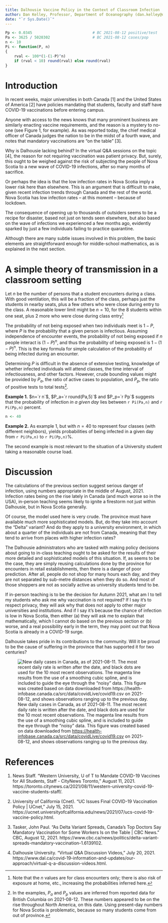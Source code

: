 ```yaml
---
title: Dalhousie Vaccine Policy in the Context of Classroom Infection
author: Dan Kelley, Professor, Department of Oceanography (dan.kelley@dal.ca)
date: "`r Sys.Date()`"
---
```


```r
Pp <- 0.0345                           # BC 2021-08-12 positive/test
Pa <- 3625 / 5020302                   # BC 2021-08-12 cases/pop
n <- 10
Pi <- function(P, n)
{
    rval <- 100*(1-(1-P)^n)
    if (rval < 10) round(rval) else round(rval)
}
```

# Introduction

In recent weeks, major universities in both Canada [1] and the United States of
America [2] have policies mandating that students, faculty and staff have
COVID-19 vaccinations before entering campus.

Anyone with access to the news knows that many prominent business are similarly
enacting vaccine requirements, and the reason is a mystery to no-one (see
Figure 1, for example).  As was reported today, the chief medical officer of
Canada judges the nation to be in the midst of a fourth wave, and notes that
mandatory vaccinations are "on the table" [3].

Why is Dalhousie lacking behind?  In the virtual Q&A sessions on the topic [4],
the reason for not requiring vaccination was patient privacy.  But, surely,
this ought to be weighed against the risk of subjecting the people of Nova
Scotia to a new wave of COVID-19 infections, after so many months of sacrifice.

Or perhaps the idea is that the low infection rates in Nova Scotia imply a
lower risk here than elsewhere.  This is an argument that is difficult to make,
given recent infection trends through Canada and the rest of the world.  Nova
Scotia has low infection rates -- at this moment -- because of lockdown.

The consequence of opening up to thousands of outsiders seems to be a recipe
for disaster, based not just on tends seen elsewhere, but also based on the
wave of infections we experienced a few months ago, evidently sparked by just a
few individuals failing to practice quarantine.

Although there are many subtle issues involved in this problem, the basic
elements are straightforward enough for middle-school mathematics, as is
explained in the next section.

# A simple theory of transmission in a classroom setting

Let $n$ be the number of persons that a student encounters during a class.
With good ventilation, this will be a fraction of the class, perhaps just the
students in nearby seats, plus a few others who were close during entry to the
class.  A reasonable lower limit might be $n=10$, for the 8 students within one
seat, plus 2 more who were close during class entry^[Note that the $n$ values
are for class encounters only; there is also risk of exposure at home, etc.,
increasing the probabilities inferred here.]

The probability of not being exposed when two individuals meet is $1-P$, where
$P$ is the probability that a given person is infectious. Assuming independence
of encounter events, the probability of not being exposed if $n$ people
interact is $(1-P)^n$, and thus the probability of being exposed is
$1-(1-P)^n$.  This is the key formula for simple calculation of the probability
of being infected during an encounter.

Determining $P$ is difficult in the absence of extensive testing, knowledge of
whether infected individuals will attend classes, the time interval of
infectiousness, and other factors.  However, crude bounding values might be
provided by $P_a$, the ratio of active cases to population, and $P_p$, the
ratio of positive tests to total tests^[In the examples, $P_a$ and $P_p$
values are inferred from reported data for British Columbia on 2021-08-12.
These numbers appeared to be on the rise throughout North America, on this
date. Using present-day numbers for Nova Scotia is problematic, because so many
students come from out of province.].

**Example 1.** $n=`r n`$, $P_a=`r round(Pa,5)`$ and $P_p=`r Pp`$ suggests
that the probability of infection *in a given day* lies between `r Pi(Pa,n)`
and `r Pi(Pp,n)` percent.

```r
n <- 40
```

**Example 2.** As example 1, but with $n=40$ to represent four classes (with
different neighbors), yields probabilities of being infected in a given day
from `r Pi(Pa,n)` to `r Pi(Pp,n)`%.

The second example is most relevant to the situation of a University student
taking a reasonable course load.

# Discussion

The calculations of the previous section suggest serious danger of infection,
using numbers appropriate in the middle of August, 2021. Infection rates being
on the rise lately in Canada (and much worse so in the USA), in-person teaching
seems likely to ignite a firestorm not just within Dalhousie, but in Nova
Scotia generally.

Of course, the model used here is very crude.  The province must have available
much more sophisticated models. But, do they take into account the "Delta"
variant?  And do they apply to a university environment, in which about a
quarter of the individuals are not from Canada, meaning that they tend to
arrive from places with higher infection rates?

The Dalhousie administrators who are tasked with making policy decisions about
going to in-class teaching ought to be asked for the results of their more
detailed and sophisticated models of this situation. If, as seems to be the
case, they are simply reusing calculations done by the province for encounters
in retail establishments, then there is a danger of poor prediction.  After
all, people do not shop for many hours each day, and they are not separated by
sub-metre distances when they do so.  And most of those shoppers are not as
socially active as university students tend to be.

If in-person teaching is to be the decision for Autumn 2021, what am I to tell
my students who ask me why vaccination is not required?  If I say it's to
respect privacy, they will ask why that does not apply to other major
universities and institutions.  And if I say it's because the chance of
infection is low in Nova Scotia, then either (a) they will ask me to explain
that mathematically, which I cannot do based on the previous section or (b)
worse, and a real possibility early in the term, they may point out that Nova
Scotia is already in a COVID-19 surge.

Dalhousie takes pride in its contributions to the community. Will it be proud
to be the cause of suffering in the province that has supported it for two
centuries?


![New daily cases in Canada, as of 2021-08-11. The most recent daily rate is written after the date, and black dots are used for the 10 most recent observations. The magenta line results from the use of a smoothing cubic spline, and is included to guide the eye through the "noisy" data. This figure was created based on data downloaded from <https://health-infobase.canada.ca/src/data/covidLive/covid19.csv> on 2021-08-12, and shows observations ranging up to the previous day.](covid_20210812.png)

# References

1. News Staff. “Western University, U of T to Mandate COVID-19 Vaccines for All
   Students, Staff - CityNews Toronto,” August 11, 2021.
   https://toronto.citynews.ca/2021/08/11/western-university-covid-19-vaccine-students-staff/.

2. University of California (Cnet). “UC Issues Final COVID-19 Vaccination
   Policy | UCnet,” July 15, 2021.
   https://ucnet.universityofcalifornia.edu/news/2021/07/ucs-covid-19-vaccine-policy.html.

3. Tasker, John Paul. “As Delta Variant Spreads, Canada’s Top Doctors Say
   Mandatory Vaccination for Some Workers Is on the Table | CBC News.” CBC,
   August 12, 2021.
   https://www.cbc.ca/news/politics/delta-variant-spreads-mandatory-vaccination-1.6139102.

4. Dalhousie University. “Virtual Q&A Discussion Videos,” July 20, 2021.
   https://www.dal.ca/covid-19-information-and-updates/our-approach/virtual-q-a-discussion-videos.html.

